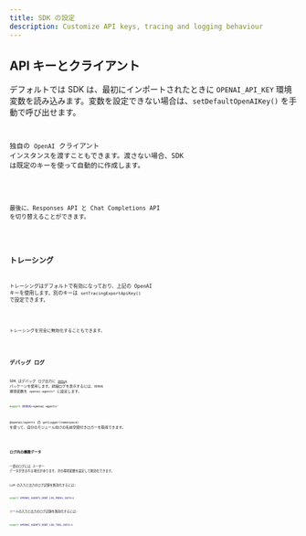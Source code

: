 ```yaml
---
title: SDK の設定
description: Customize API keys, tracing and logging behaviour
---
```



## API キーとクライアント

デフォルトでは SDK は、最初にインポートされたときに `OPENAI_API_KEY` 環境変数を読み込みます。変数を設定できない場合は、`setDefaultOpenAIKey()` を手動で呼び出せます。

<Code
  lang="typescript"
  code={setDefaultOpenAIKeyExample}
  title="既定の OpenAI キーを設定"
/>

独自の `OpenAI` クライアント インスタンスを渡すこともできます。渡さない場合、SDK は既定のキーを使って自動的に作成します。

<Code
  lang="typescript"
  code={setDefaultOpenAIClientExample}
  title="既定の OpenAI クライアントを設定"
/>

最後に、Responses API と Chat Completions API を切り替えることができます。

<Code lang="typescript" code={setOpenAIAPIExample} title="OpenAI API の設定" />

## トレーシング

トレーシングはデフォルトで有効になっており、上記の OpenAI キーを使用します。別のキーは `setTracingExportApiKey()` で設定できます。

<Code
  lang="typescript"
  code={setTracingExportApiKeyExample}
  title="トレーシングのエクスポート API キーを設定"
/>

トレーシングを完全に無効化することもできます。

<Code
  lang="typescript"
  code={setTracingDisabledExample}
  title="トレーシングを無効化"
/>

## デバッグ ログ

SDK はデバッグ ログ出力に [`debug`](https://www.npmjs.com/package/debug) パッケージを使用します。詳細ログを表示するには、`DEBUG` 環境変数を `openai-agents*` に設定します。

```bash
export DEBUG=openai-agents*
```

`@openai/agents` の `getLogger(namespace)` を使って、自分のモジュール向けの名前空間付きロガーを取得できます。

<Code lang="typescript" code={getLoggerExample} title="ロガーを取得" />

### ログ内の機微データ

一部のログには ユーザー データが含まれる場合があります。次の環境変数を設定して無効化できます。

LLM の入力と出力のログ記録を無効化するには:

```bash
export OPENAI_AGENTS_DONT_LOG_MODEL_DATA=1
```

ツールの入力と出力のログ記録を無効化するには:

```bash
export OPENAI_AGENTS_DONT_LOG_TOOL_DATA=1
```

